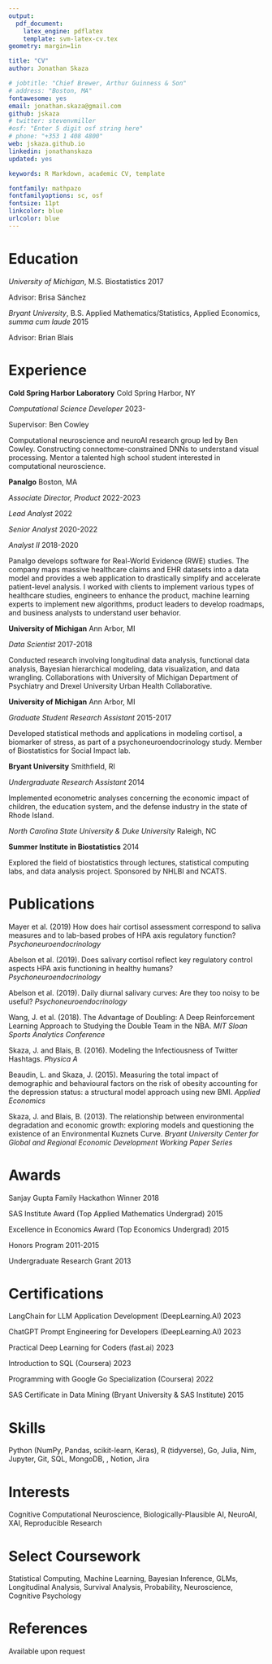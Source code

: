 ```yaml
---
output: 
  pdf_document:
    latex_engine: pdflatex
    template: svm-latex-cv.tex
geometry: margin=1in

title: "CV"
author: Jonathan Skaza

# jobtitle: "Chief Brewer, Arthur Guinness & Son"
# address: "Boston, MA"
fontawesome: yes
email: jonathan.skaza@gmail.com
github: jskaza
# twitter: stevenvmiller
#osf: "Enter 5 digit osf string here"
# phone: "+353 1 408 4800"
web: jskaza.github.io
linkedin: jonathanskaza
updated: yes

keywords: R Markdown, academic CV, template

fontfamily: mathpazo
fontfamilyoptions: sc, osf
fontsize: 11pt
linkcolor: blue
urlcolor: blue
---
```


# Education

*University of Michigan*, M.S. Biostatistics \hfill 2017

Advisor: Brisa Sánchez

*Bryant University*, B.S. Applied Mathematics/Statistics, Applied Economics, *summa cum laude*  \hfill 2015

Advisor: Brian Blais


# Experience

**Cold Spring Harbor Laboratory** \hfill Cold Spring Harbor, NY

*Computational Science Developer* \hfill 2023-

Supervisor: Ben Cowley

Computational neuroscience and neuroAI research group led by Ben Cowley. Constructing connectome-constrained DNNs to understand visual processing. Mentor a talented high school student interested in computational neuroscience.

**Panalgo** \hfill Boston, MA

*Associate Director, Product* \hfill 2022-2023

*Lead Analyst* \hfill 2022

*Senior Analyst* \hfill 2020-2022

*Analyst II* \hfill 2018-2020

Panalgo develops software for Real-World Evidence (RWE) studies. The company maps massive healthcare claims and EHR datasets into a data model and provides a web application to drastically simplify and accelerate patient-level analysis. I worked with clients to implement various types of healthcare studies, engineers to enhance the product, machine learning experts to implement new algorithms, product leaders to develop roadmaps, and business analysts to understand user behavior.

**University of Michigan** \hfill Ann Arbor, MI

*Data Scientist* \hfill 2017-2018

Conducted research involving longitudinal data analysis, functional data analysis, Bayesian hierarchical modeling, data visualization, and data wrangling. Collaborations with University of Michigan Department of Psychiatry and Drexel University Urban Health Collaborative.

**University of Michigan** \hfill Ann Arbor, MI

*Graduate Student Research Assistant* \hfill 2015-2017

Developed statistical methods and applications in modeling cortisol, a biomarker of stress, as part of a psychoneuroendocrinology study. Member of Biostatistics for Social Impact lab.

**Bryant University** \hfill Smithfield, RI

*Undergraduate Research Assistant* \hfill 2014

Implemented econometric analyses concerning the economic impact of children, the education system, and the defense industry in the state of Rhode Island.


*North Carolina State University \& Duke University* \hfill Raleigh, NC

**Summer Institute in Biostatistics** \hfill 2014

Explored the field of biostatistics through lectures, statistical computing labs, and data analysis project. Sponsored by NHLBI and NCATS.


# Publications

Mayer et al. (2019) How does hair cortisol assessment correspond to saliva measures and to lab-based probes of HPA axis regulatory function? *Psychoneuroendocrinology*

Abelson et al. (2019). Does salivary cortisol reflect key regulatory control aspects HPA axis functioning in healthy humans? *Psychoneuroendocrinology*

Abelson et al. (2019). Daily diurnal salivary curves: Are they too noisy to be useful? *Psychoneuroendocrinology*

Wang, J. et al. (2018). The Advantage of Doubling: A Deep Reinforcement Learning Approach to Studying the Double Team in the NBA. *MIT Sloan Sports Analytics Conference*
	
Skaza, J. and Blais, B. (2016). Modeling the Infectiousness of Twitter Hashtags. *Physica A*
	
Beaudin, L. and Skaza, J. (2015). Measuring the total impact of demographic and behavioural factors on the risk of obesity accounting for the depression status: a structural model approach using new BMI. *Applied Economics*
	
Skaza, J. and Blais, B. (2013). The relationship between environmental degradation and economic growth: exploring models and questioning the existence of an Environmental Kuznets Curve. *Bryant University Center for Global and Regional Economic Development Working Paper Series*

# Awards

Sanjay Gupta Family Hackathon Winner \hfill 2018

SAS Institute Award (Top Applied Mathematics Undergrad) \hfill 2015

Excellence in Economics Award (Top Economics Undergrad)  \hfill 2015

Honors Program 2011-2015

Undergraduate Research Grant  \hfill 2013

# Certifications

LangChain for LLM Application Development (DeepLearning.AI)  \hfill 2023

ChatGPT Prompt Engineering for Developers (DeepLearning.AI)  \hfill 2023

Practical Deep Learning for Coders (fast.ai) \hfill 2023

Introduction to SQL (Coursera) \hfill 2023

Programming with Google Go Specialization (Coursera) \hfill 2022

SAS Certificate in Data Mining (Bryant University & SAS Institute) \hfill 2015


# Skills

Python (NumPy, Pandas, scikit-learn, Keras), R (tidyverse), Go, Julia, Nim, Jupyter, Git, SQL, MongoDB, \LaTeX{}, Notion, Jira


# Interests

Cognitive Computational Neuroscience, Biologically-Plausible AI, NeuroAI, XAI, Reproducible Research

# Select Coursework

Statistical Computing, Machine Learning, Bayesian Inference, GLMs, Longitudinal Analysis, Survival Analysis, Probability, Neuroscience, Cognitive Psychology

# References

Available upon request